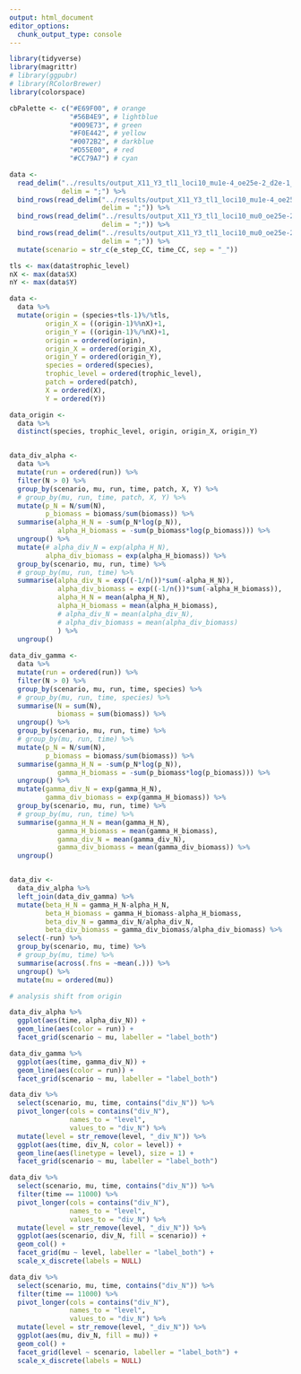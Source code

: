 ```yaml
---
output: html_document
editor_options: 
  chunk_output_type: console
---
```



```r

library(tidyverse)
library(magrittr)
# library(ggpubr)
# library(RColorBrewer)
library(colorspace)

```


```r

cbPalette <- c("#E69F00", # orange
               "#56B4E9", # lightblue
               "#009E73", # green
               "#F0E442", # yellow
               "#0072B2", # darkblue
               "#D55E00", # red
               "#CC79A7") # cyan

```


```r

data <- 
  read_delim("../results/output_X11_Y3_tl1_loci10_mu1e-4_oe25e-2_d2e-1_dp5e-1_Yrange1e-1_stepLocal2e-3_sex_CC2e-4_2e3.csv", 
             delim = ";") %>% 
  bind_rows(read_delim("../results/output_X11_Y3_tl1_loci10_mu1e-4_oe25e-2_d2e-1_dp5e-1_Yrange1e-1_stepLocal2e-3_sex_CC2e-4_1e3.csv", 
                       delim = ";")) %>% 
  bind_rows(read_delim("../results/output_X11_Y3_tl1_loci10_mu0_oe25e-2_d2e-1_dp5e-1_Yrange1e-1_stepLocal2e-3_sex_CC2e-4_2e3.csv", 
                       delim = ";")) %>% 
  bind_rows(read_delim("../results/output_X11_Y3_tl1_loci10_mu0_oe25e-2_d2e-1_dp5e-1_Yrange1e-1_stepLocal2e-3_sex_CC2e-4_1e3.csv", 
                       delim = ";")) %>% 
  mutate(scenario = str_c(e_step_CC, time_CC, sep = "_")) 

```


```r

tls <- max(data$trophic_level)  
nX <- max(data$X)
nY <- max(data$Y)

data <- 
  data %>% 
  mutate(origin = (species+tls-1)%/%tls,
         origin_X = ((origin-1)%%nX)+1,
         origin_Y = ((origin-1)%/%nX)+1,
         origin = ordered(origin),
         origin_X = ordered(origin_X),
         origin_Y = ordered(origin_Y),
         species = ordered(species),
         trophic_level = ordered(trophic_level),
         patch = ordered(patch),
         X = ordered(X),
         Y = ordered(Y))

data_origin <-
  data %>%
  distinct(species, trophic_level, origin, origin_X, origin_Y)


data_div_alpha <-
  data %>% 
  mutate(run = ordered(run)) %>% 
  filter(N > 0) %>% 
  group_by(scenario, mu, run, time, patch, X, Y) %>%
  # group_by(mu, run, time, patch, X, Y) %>% 
  mutate(p_N = N/sum(N),
         p_biomass = biomass/sum(biomass)) %>%
  summarise(alpha_H_N = -sum(p_N*log(p_N)),
            alpha_H_biomass = -sum(p_biomass*log(p_biomass))) %>% 
  ungroup() %>% 
  mutate(# alpha_div_N = exp(alpha_H_N),
         alpha_div_biomass = exp(alpha_H_biomass)) %>%
  group_by(scenario, mu, run, time) %>%
  # group_by(mu, run, time) %>% 
  summarise(alpha_div_N = exp((-1/n())*sum(-alpha_H_N)),
            alpha_div_biomass = exp((-1/n())*sum(-alpha_H_biomass)),
            alpha_H_N = mean(alpha_H_N),
            alpha_H_biomass = mean(alpha_H_biomass),
            # alpha_div_N = mean(alpha_div_N),
            # alpha_div_biomass = mean(alpha_div_biomass)
            ) %>% 
  ungroup()
  
data_div_gamma <-
  data %>% 
  mutate(run = ordered(run)) %>% 
  filter(N > 0) %>% 
  group_by(scenario, mu, run, time, species) %>%
  # group_by(mu, run, time, species) %>%
  summarise(N = sum(N),
            biomass = sum(biomass)) %>% 
  ungroup() %>% 
  group_by(scenario, mu, run, time) %>%
  # group_by(mu, run, time) %>%
  mutate(p_N = N/sum(N),
         p_biomass = biomass/sum(biomass)) %>%
  summarise(gamma_H_N = -sum(p_N*log(p_N)),
            gamma_H_biomass = -sum(p_biomass*log(p_biomass))) %>% 
  ungroup() %>% 
  mutate(gamma_div_N = exp(gamma_H_N),
         gamma_div_biomass = exp(gamma_H_biomass)) %>% 
  group_by(scenario, mu, run, time) %>%
  # group_by(mu, run, time) %>% 
  summarise(gamma_H_N = mean(gamma_H_N),
            gamma_H_biomass = mean(gamma_H_biomass),
            gamma_div_N = mean(gamma_div_N),
            gamma_div_biomass = mean(gamma_div_biomass)) %>% 
  ungroup()


data_div <-
  data_div_alpha %>% 
  left_join(data_div_gamma) %>% 
  mutate(beta_H_N = gamma_H_N-alpha_H_N,
         beta_H_biomass = gamma_H_biomass-alpha_H_biomass,
         beta_div_N = gamma_div_N/alpha_div_N,
         beta_div_biomass = gamma_div_biomass/alpha_div_biomass) %>% 
  select(-run) %>% 
  group_by(scenario, mu, time) %>%
  # group_by(mu, time) %>% 
  summarise(across(.fns = ~mean(.))) %>% 
  ungroup() %>% 
  mutate(mu = ordered(mu))

# analysis shift from origin

```


```r

data_div_alpha %>% 
  ggplot(aes(time, alpha_div_N)) +
  geom_line(aes(color = run)) +
  facet_grid(scenario ~ mu, labeller = "label_both")

data_div_gamma %>% 
  ggplot(aes(time, gamma_div_N)) +
  geom_line(aes(color = run)) +
  facet_grid(scenario ~ mu, labeller = "label_both")

data_div %>% 
  select(scenario, mu, time, contains("div_N")) %>% 
  pivot_longer(cols = contains("div_N"),
               names_to = "level",
               values_to = "div_N") %>% 
  mutate(level = str_remove(level, "_div_N")) %>% 
  ggplot(aes(time, div_N, color = level)) +
  geom_line(aes(linetype = level), size = 1) +
  facet_grid(scenario ~ mu, labeller = "label_both")

data_div %>% 
  select(scenario, mu, time, contains("div_N")) %>% 
  filter(time == 11000) %>% 
  pivot_longer(cols = contains("div_N"),
               names_to = "level",
               values_to = "div_N") %>% 
  mutate(level = str_remove(level, "_div_N")) %>% 
  ggplot(aes(scenario, div_N, fill = scenario)) +
  geom_col() +
  facet_grid(mu ~ level, labeller = "label_both") +
  scale_x_discrete(labels = NULL)

data_div %>% 
  select(scenario, mu, time, contains("div_N")) %>% 
  filter(time == 11000) %>% 
  pivot_longer(cols = contains("div_N"),
               names_to = "level",
               values_to = "div_N") %>% 
  mutate(level = str_remove(level, "_div_N")) %>% 
  ggplot(aes(mu, div_N, fill = mu)) +
  geom_col() +
  facet_grid(level ~ scenario, labeller = "label_both") +
  scale_x_discrete(labels = NULL)

```

